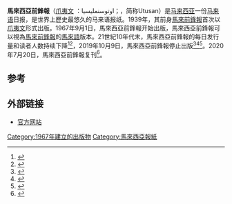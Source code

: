 {{Infobox newspaper
| name = 馬來西亞前鋒報<br />{{noitalic|اوتوسن مليسيا}}
| logo = [[File:Logo_Utusan_Malaysia_2020.png|170px]]

| motto = 
| type = 每日[[報紙|報紙]]
| format = [[大报|大报]] (2018年以前), [[小报_(版式)|小报]] (2018年之後)
| owners = {{plainlist|
* The Utusan Group (1939–2019)
* Media Mulia (2020–)
}}
| founders = [[尤索夫·伊萨|尤索夫·伊萨]]
| publisher = 

| foundation = {{start date and age|1939}}（[[馬來前鋒報|馬來前鋒報]]）於新加坡<br/>{{start date and age|df=y|1967|9|1}}（馬來西亞前鋒報）<br/>{{start date and age|df=y|2020|7|20}} (2020年恢復出版)
| ceased publication = 
| staff = 
| language = [[馬來語|馬來語]]（主要）[[英语|英语]]（次要）

| headquarters = No. 64, Queen Street and <br>No. 185, Cecil Street, [[新加坡|新加坡]]（1945年-1959年）<br>No. 44, Jalan Utusan, Off Jalan Chan Sow Lin, 55200 [[吉隆坡|吉隆坡]], 馬來西亞（曾經）<br>Balai Berita, 31 Jalan Riong, Bangsar, 59100 吉隆坡（2020年以來）
| ISSN = 
| oclc = 9786722
| website = {{URL|http://www.utusan.com.my/}}
| free = {{URL|http://ww1.utusan.com.my/utusan/search.asp}}
| publishing_country = [[馬來西亞|馬來西亞]]<br>[[新加坡|新加坡]]（曾經）
}}
'''馬來西亞前鋒報'''（[[爪夷文|爪夷文]] ：اوتوسنمليسيا；{{lang-en|The Malaysian Tribune}}，简称Utusan）是[[马来西亚|马来西亚]]一份[[马来语|马来语]]日报，是世界上歷史最悠久的马来语报纸。1939年，其前身[[馬來前鋒報|馬來前鋒報]]首次以[[爪夷文|爪夷文]]形式出版。1967年9月1日，馬來西亞前鋒報开始出版，馬來西亞前鋒報可以視為[[馬來前鋒報|馬來前鋒報]]的[[馬來語|馬來語]]版本。21世紀10年代末，馬來西亞前鋒報的每日发行量和读者人数持续下降<ref>{{Cite news|url=https://www.theedgemarkets.com/article/utusan-melayu-ceases-operations|title=Utusan Melayu ceases operations|author=Surin Murugiah|publisher=The Edge Markets|date=9 October 2019|accessdate=13 July 2020|archive-date=2020-08-11|archive-url=https://web.archive.org/web/20200811125343/https://www.theedgemarkets.com/article/utusan-melayu-ceases-operations|dead-url=no}}</ref><ref>{{Cite news|url=https://www.sinarharian.com.my/article/51208/BERITA/Nasional/Utusan-Malaysia-sah-henti-operasi-hari-ini|title=Utusan Melayu sah henti operasi hari ini|author=Hidayah Hairom|publisher=Utusan Malaysia|date=9 October 2019|accessdate=13 July 2020|archive-date=2019-12-08|archive-url=https://web.archive.org/web/20191208040856/https://www.sinarharian.com.my/article/51208/BERITA/Nasional/Utusan-Malaysia-sah-henti-operasi-hari-ini|dead-url=no}}</ref>，2019年10月9日，馬來西亞前鋒報停止出版<ref name="The Star 9 October 2019">{{Cite news|title=Utusan Group ceases operations, staff told to vacate offices by 1pm Wednesday (Oct 9)|url=https://www.thestar.com.my/news/nation/2019/10/09/utusan-group-ceases-operations-staff-told-to-vacate-offices-by-1pm-wednesday-oct-9|accessdate=9 October 2019|work=[[星报_(马来西亚)|星报 (马来西亚)]]|date=9 October 2019|archiveurl=https://web.archive.org/web/20191009094450/https://www.thestar.com.my/news/nation/2019/10/09/utusan-group-ceases-operations-staff-told-to-vacate-offices-by-1pm-wednesday-oct-9|archivedate=9 October 2019}}</ref><ref name="Free Malaysia Today 9 October 2019">{{Cite news|title=End of the road for Utusan|url=https://www.freemalaysiatoday.com/category/nation/2019/10/09/end-of-the-road-for-utusan/|accessdate=9 October 2019|work={{link-en|Free Malaysia Today}}|date=9 October 2019|archiveurl=https://web.archive.org/web/20191010090811/https://www.freemalaysiatoday.com/category/nation/2019/10/09/end-of-the-road-for-utusan/|archivedate=10 October 2019}}</ref><ref name="Utusan Malaysia 9 October 2019">{{Cite news|title=Utusan Melayu henti operasi perniagaan|url=https://www.utusan.com.my/berita/wilayah/kl-putrajaya/utusan-melayu-henti-operasi-perniagaan-1.983310|accessdate=9 October 2019|work=Utusan Malaysia|date=9 October 2019|archive-date=2019-10-09|archive-url=https://web.archive.org/web/20191009052357/https://www.utusan.com.my/berita/wilayah/kl-putrajaya/utusan-melayu-henti-operasi-perniagaan-1.983310|dead-url=no}}</ref>。2020年7月20日，馬來西亞前鋒報复刊<ref name="Utusan set to return">{{Cite news|title=Utusan Malaysia set to return in July|url=https://www.malaysiakini.com/news/531161|date=21 June 2020|accessdate=24 June 2020|work=Malaysiakini|archive-date=2021-01-04|archive-url=https://web.archive.org/web/20210104191154/https://www.malaysiakini.com/news/531161|dead-url=no}}</ref>。

== 参考 ==
{{Reflist}}

== 外部链接 ==

* [http://www.utusan.com.my/ 官方网站] {{Wayback|url=http://www.utusan.com.my/ |date=20210517024944 }}

[[Category:1967年建立的出版物|Category:1967年建立的出版物]]
[[Category:馬來西亞報紙|Category:馬來西亞報紙]]